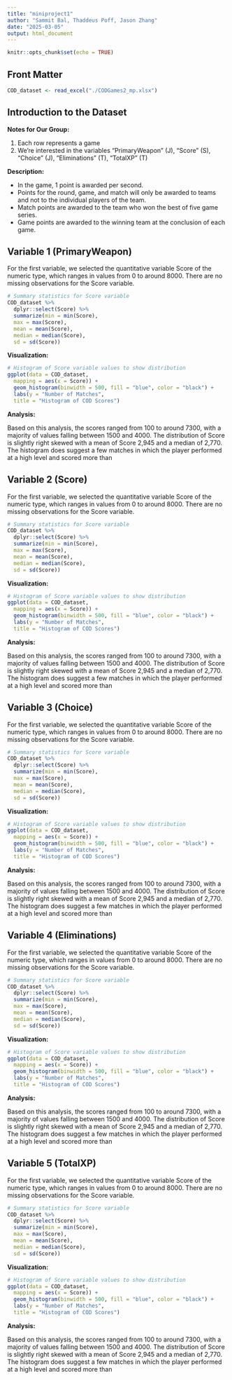 ```yaml
---
title: "miniproject1"
author: "Sammit Bal, Thaddeus Poff, Jason Zhang"
date: "2025-03-05"
output: html_document
---
```


```r
knitr::opts_chunk$set(echo = TRUE)
```

## Front Matter
  
```r
COD_dataset <- read_excel("./CODGames2_mp.xlsx")
```

## Introduction to the Dataset
**Notes for Our Group:**

1. Each row represents a game
2. We're interested in the variables "PrimaryWeapon" (J), "Score" (S), "Choice" (J), "Eliminations" (T), "TotalXP" (T)

**Description:**

- In the game, 1 point is awarded per second. 
- Points for the round, game, and match will only be awarded to teams and not to the individual players of the team. 
- Match points are awarded to the team who won the best of five game series. 
- Game points are awarded to the winning team at the conclusion of each game.

## Variable 1 (PrimaryWeapon)
For the first variable, we selected the quantitative variable Score of the numeric type, which ranges in values from
0 to around 8000. There are no missing observations for the Score variable.

```r
# Summary statistics for Score variable
COD_dataset %>%
  dplyr::select(Score) %>%
  summarize(min = min(Score),
  max = max(Score),
  mean = mean(Score),
  median = median(Score),
  sd = sd(Score))
```

**Visualization:**

```r
# Histogram of Score variable values to show distribution
ggplot(data = COD_dataset,
  mapping = aes(x = Score)) +
  geom_histogram(binwidth = 500, fill = "blue", color = "black") +
  labs(y = "Number of Matches",
  title = "Histogram of COD Scores")
```

**Analysis:**

Based on this analysis, the scores ranged from 100 to around 7300, with a majority of values falling between 1500 and 4000. The distribution of Score is slightly right skewed with a mean of Score 2,945 and a median of 2,770. The histogram does suggest a few matches in which the player performed at a high level and scored more than


## Variable 2 (Score)
For the first variable, we selected the quantitative variable Score of the numeric type, which ranges in values from
0 to around 8000. There are no missing observations for the Score variable.

```r
# Summary statistics for Score variable
COD_dataset %>%
  dplyr::select(Score) %>%
  summarize(min = min(Score),
  max = max(Score),
  mean = mean(Score),
  median = median(Score),
  sd = sd(Score))
```

**Visualization:**

```r
# Histogram of Score variable values to show distribution
ggplot(data = COD_dataset,
  mapping = aes(x = Score)) +
  geom_histogram(binwidth = 500, fill = "blue", color = "black") +
  labs(y = "Number of Matches",
  title = "Histogram of COD Scores")
```

**Analysis:**

Based on this analysis, the scores ranged from 100 to around 7300, with a majority of values falling between 1500 and 4000. The distribution of Score is slightly right skewed with a mean of Score 2,945 and a median of 2,770. The histogram does suggest a few matches in which the player performed at a high level and scored more than

## Variable 3 (Choice)
For the first variable, we selected the quantitative variable Score of the numeric type, which ranges in values from
0 to around 8000. There are no missing observations for the Score variable.

```r
# Summary statistics for Score variable
COD_dataset %>%
  dplyr::select(Score) %>%
  summarize(min = min(Score),
  max = max(Score),
  mean = mean(Score),
  median = median(Score),
  sd = sd(Score))
```

**Visualization:**

```r
# Histogram of Score variable values to show distribution
ggplot(data = COD_dataset,
  mapping = aes(x = Score)) +
  geom_histogram(binwidth = 500, fill = "blue", color = "black") +
  labs(y = "Number of Matches",
  title = "Histogram of COD Scores")
```

**Analysis:**

Based on this analysis, the scores ranged from 100 to around 7300, with a majority of values falling between 1500 and 4000. The distribution of Score is slightly right skewed with a mean of Score 2,945 and a median of 2,770. The histogram does suggest a few matches in which the player performed at a high level and scored more than

## Variable 4 (Eliminations)
For the first variable, we selected the quantitative variable Score of the numeric type, which ranges in values from
0 to around 8000. There are no missing observations for the Score variable.

```r
# Summary statistics for Score variable
COD_dataset %>%
  dplyr::select(Score) %>%
  summarize(min = min(Score),
  max = max(Score),
  mean = mean(Score),
  median = median(Score),
  sd = sd(Score))
```

**Visualization:**

```r
# Histogram of Score variable values to show distribution
ggplot(data = COD_dataset,
  mapping = aes(x = Score)) +
  geom_histogram(binwidth = 500, fill = "blue", color = "black") +
  labs(y = "Number of Matches",
  title = "Histogram of COD Scores")
```

**Analysis:**

Based on this analysis, the scores ranged from 100 to around 7300, with a majority of values falling between 1500 and 4000. The distribution of Score is slightly right skewed with a mean of Score 2,945 and a median of 2,770. The histogram does suggest a few matches in which the player performed at a high level and scored more than


## Variable 5 (TotalXP)
For the first variable, we selected the quantitative variable Score of the numeric type, which ranges in values from
0 to around 8000. There are no missing observations for the Score variable.

```r
# Summary statistics for Score variable
COD_dataset %>%
  dplyr::select(Score) %>%
  summarize(min = min(Score),
  max = max(Score),
  mean = mean(Score),
  median = median(Score),
  sd = sd(Score))
```

**Visualization:**

```r
# Histogram of Score variable values to show distribution
ggplot(data = COD_dataset,
  mapping = aes(x = Score)) +
  geom_histogram(binwidth = 500, fill = "blue", color = "black") +
  labs(y = "Number of Matches",
  title = "Histogram of COD Scores")
```

**Analysis:**

Based on this analysis, the scores ranged from 100 to around 7300, with a majority of values falling between 1500 and 4000. The distribution of Score is slightly right skewed with a mean of Score 2,945 and a median of 2,770. The histogram does suggest a few matches in which the player performed at a high level and scored more than



